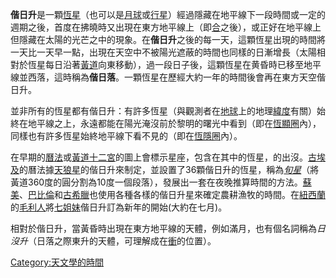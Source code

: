 '''偕日升'''是一顆[[恆星|恆星]]（也可以是[[月球|月球]]或[[行星|行星]]）經過隱藏在地平線下一段時間或一定的週期之後，首度在拂曉時又出現在東方地平線上（即[[合_(天體位置)|合]]之後），或正好在地平線上但隱藏在太陽的光芒之中的現象。在'''偕日升'''之後的每一天，這顆恆星出現的時間將一天比一天早一點，出現在天空中不被陽光遮蔽的時間也同樣的日漸增長（太陽相對於恆星每日沿著[[黃道|黃道]]向東移動），過一段日子後，這顆恆星在黄昏時已移至地平線並西落，這時稱為'''偕日落'''。一顆恆星在歷經大約一年的時間後會再在東方天空偕日升。

並非所有的恆星都有偕日升：有許多恆星（與觀測者在[[地球|地球]]上的地理[[緯度|緯度]]有關）始終在地平線之上，永遠都能在陽光淹沒前於黎明的曙光中看到（即在[[恆顯圈|恆顯圈]]內），同樣也有許多恆星始終地平線下看不見的（即在[[恆隱圈|恆隱圈]]內）。

在早期的[[曆法|曆法]]或[[黃道十二宮|黃道十二宮]]的圖上會標示星座，包含在其中的恆星，的出沒。[[古埃及|古埃及]]的曆法據[[天狼星|天狼星]]的偕日升來制定，並設置了36顆偕日升的恆星，稱為''[[旬星|旬星]]''（將黃道360度的圓分割為10度一個段落），發展出一套在夜晚推算時間的方法。[[蘇美|蘇美]]、[[巴比倫|巴比倫]]和[[古希臘|古希臘]]也使用各種各樣的偕日升星來確定農耕漁牧的時間。在[[紐西蘭|紐西蘭]]的[[毛利人|毛利人]]將[[昴宿|七姐妹]]偕日升訂為新年的開始(大約在七月)。

相對於偕日升，當黃昏時出現在東方地平線的天體，例如滿月，也有個名詞稱為''日沒升''（日落之際東升的天體，可理解成在[[衝|衝]]的位置）。

{{時間}}
{{Standard-stub}}
[[Category:天文學的時間|Category:天文學的時間]]